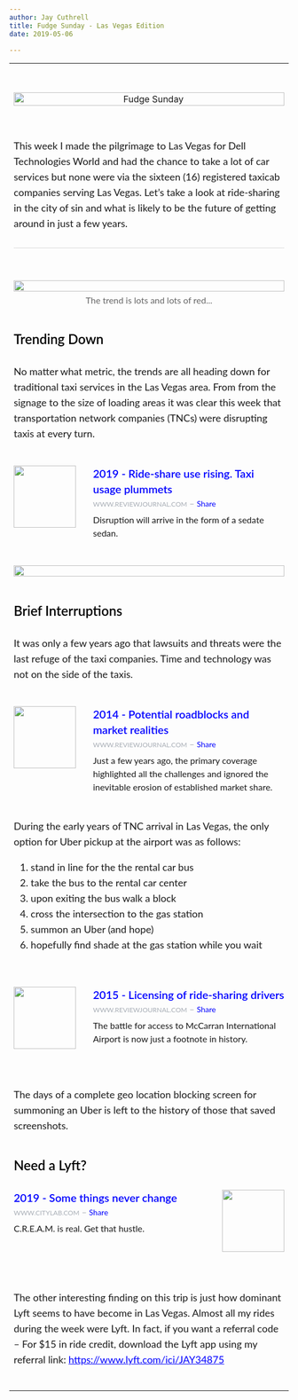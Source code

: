 ```yaml
---
author: Jay Cuthrell
title: Fudge Sunday - Las Vegas Edition
date: 2019-05-06

---
```



<table align='center' border='0' cellpadding='0' cellspacing='0'>
<tr>
<td align='center' style='padding-bottom: 28px;' valign='top'>&nbsp;</td>
</tr>
<tr>
<td align='center' style='padding-bottom: 56px;' valign='top'>
<a href="http://digests.fudgesunday.com/?utm_campaign=Issue&amp;utm_content=profileimage&amp;utm_medium=email&amp;utm_source=Fudge+Sunday"><img alt="Fudge Sunday" style="display: block; width: 100%; border: 0; outline: none;" width="600" src="https://s3.amazonaws.com/revue/profile_covers/images/000/000/668/cover/fudgesunday.png?1555458156" />
</a></td>
</tr>
<tr>
<td align='left' class='description' style='padding-bottom: 28px;' valign='top'>
<span style='font-family: "lato", "Helvetica Neue", Helvetica, Arial, sans-serif; font-size: 18px; line-height: 28px;display: block; margin: 0; margin-bottom: 0;'><div style="margin: 0;" class="revue-p">This week I made the pilgrimage to Las Vegas for Dell Technologies World and had the chance to take a lot of car services but none were via the sixteen (16) registered taxicab companies serving Las Vegas. Let’s take a look at ride-sharing in the city of sin and what is likely to be the future of getting around in just a few years.</div>
</span>
</td>
</tr>
<tr>
<td align='center' style='padding-bottom: 56px;' valign='top'>
<hr style='border: 0; background-color: #d8d8d8; margin: 0; margin-bottom: 0; height: 1px;'>
</td>
</tr>
<tr>
<td align='center' style='padding-bottom: 42px;' valign='top'>
<img src='https://s3.amazonaws.com/revue/items/images/004/552/717/mail/3c469b31d0487f58a362b22b7a363cd4.png?1557117248' style='display: block; width: 100%;'>
<div style='font-family: "lato", "Helvetica Neue", Helvetica, Arial, sans-serif; display: block; text-align: center; font-size: 16px; line-height: 24px; display: block; margin: 0; margin-bottom: 0; margin-top: 4px; color: #666;'>The trend is lots and lots of red...</div>
</td>
</tr>
<tr>
<td align='left' style='padding-bottom: 28px;' valign='top'>
<div class='item-header' style='font-family: "lato", "Helvetica Neue", Helvetica, Arial, sans-serif; display: block; font-weight: 600; font-size: 24px; line-height: 28px; margin: 0; margin-bottom: 0; color: #000;'>Trending Down</div>
</td>
</tr>
<tr>
<td align='left' style='padding-bottom: 42px;' valign='top'>
<div class='item-text' style='font-family: "lato", "Helvetica Neue", Helvetica, Arial, sans-serif; font-size: 18px; line-height: 28px;display: block; margin: 0; margin-bottom: 0;'><div style="margin: 0;" class="revue-p">No matter what metric, the trends are all heading down for traditional taxi services in the Las Vegas area. From from the signage to the size of loading areas it was clear this week that transportation network companies (TNCs) were disrupting taxis at every turn.</div>
</div>
</td>
</tr>
<tr>
<td align='left' style='padding-bottom: 42px;' valign='top'>
<a target="_blank" style="text-decoration: none;" href="https://www.reviewjournal.com/business/ride-share-use-keeps-rising-in-las-vegas-taxi-usage-plummets-1608660/?utm_campaign=Fudge%20Sunday&amp;utm_medium=email&amp;utm_source=Revue%20newsletter"><img width="112" height="112" style="padding-bottom: 24px;padding-right: 28px;" alt="" align="left" src="https://s3.amazonaws.com/revue/items/images/004/552/716/thumb/11865215_web1_ANTI_UBER_009.jpg?1557116887" />
</a><span class='item-link-title' style='font-family: "lato", "Helvetica Neue", Helvetica, Arial, sans-serif; display: block; font-weight: 600; font-size: 20px; line-height: 28px; margin: 0; margin-bottom: 0;'><a target="_blank" style="color: #00F; text-decoration: none;" href="https://www.reviewjournal.com/business/ride-share-use-keeps-rising-in-las-vegas-taxi-usage-plummets-1608660/?utm_campaign=Fudge%20Sunday&amp;utm_medium=email&amp;utm_source=Revue%20newsletter">2019 - Ride-share use rising. Taxi usage plummets</a></span>
<div class='domain' style='font-family: "lato", "Helvetica Neue", Helvetica, Arial, sans-serif; display: block; line-height: 24px; margin: 0; margin-bottom: 0; color: #A7ADB5; text-decoration: none !important;'>
<a target="_blank" style="color: #A7ADB5; text-decoration: none; text-transform: uppercase; font-size: 12px;" href="http://rev.vu/kd4nED?utm_campaign=Issue&amp;utm_content=domain&amp;utm_medium=email&amp;utm_source=Fudge+Sunday">www.reviewjournal.com</a>
&ndash;
<a target="_blank" style="color: #00F; font-size: 14px; text-decoration: none;" href="http://rev.vu/kd4nED?utm_campaign=Issue&amp;utm_content=share&amp;utm_medium=email&amp;utm_source=Fudge+Sunday">Share</a>
</div>
<div class='item-link-description' style='font-family: "lato", "Helvetica Neue", Helvetica, Arial, sans-serif; font-size: 16px; line-height: 24px; display: block; margin: 0; margin-bottom: 0; margin-top: 4px;'><div style="margin: 0;" class="revue-p">Disruption will arrive in the form of a sedate sedan.</div>
</div>

</td>
</tr>
<tr>
<td align='center' style='padding-bottom: 42px;' valign='top'>
<img src='https://s3.amazonaws.com/revue/items/images/004/552/724/mail/a0ee80fa65152072bf86ea6c4b6d10ee.png?1557117582' style='display: block; width: 100%;'>
<div style='font-family: "lato", "Helvetica Neue", Helvetica, Arial, sans-serif; display: block; text-align: center; font-size: 16px; line-height: 24px; display: block; margin: 0; margin-bottom: 0; margin-top: 4px; color: #666;'></div>
</td>
</tr>
<tr>
<td align='left' style='padding-bottom: 28px;' valign='top'>
<div class='item-header' style='font-family: "lato", "Helvetica Neue", Helvetica, Arial, sans-serif; display: block; font-weight: 600; font-size: 24px; line-height: 28px; margin: 0; margin-bottom: 0; color: #000;'>Brief Interruptions</div>
</td>
</tr>
<tr>
<td align='left' style='padding-bottom: 42px;' valign='top'>
<div class='item-text' style='font-family: "lato", "Helvetica Neue", Helvetica, Arial, sans-serif; font-size: 18px; line-height: 28px;display: block; margin: 0; margin-bottom: 0;'><div style="margin: 0;" class="revue-p">It was only a few years ago that lawsuits and threats were the last refuge of the taxi companies. Time and technology was not on the side of the taxis.</div>
</div>
</td>
</tr>
<tr>
<td align='left' style='padding-bottom: 42px;' valign='top'>
<a target="_blank" style="text-decoration: none;" href="https://www.reviewjournal.com/business/ridersharing-service-may-encounter-potential-roadblocks-ahead/?utm_campaign=Fudge%20Sunday&amp;utm_medium=email&amp;utm_source=Revue%20newsletter"><img width="112" height="112" style="padding-bottom: 24px;padding-right: 28px;" alt="" align="left" src="https://s3.amazonaws.com/revue/items/images/004/552/727/thumb/web1_uber-jan09-14_001-1-_0.jpg?1557118159" />
</a><span class='item-link-title' style='font-family: "lato", "Helvetica Neue", Helvetica, Arial, sans-serif; display: block; font-weight: 600; font-size: 20px; line-height: 28px; margin: 0; margin-bottom: 0;'><a target="_blank" style="color: #00F; text-decoration: none;" href="https://www.reviewjournal.com/business/ridersharing-service-may-encounter-potential-roadblocks-ahead/?utm_campaign=Fudge%20Sunday&amp;utm_medium=email&amp;utm_source=Revue%20newsletter">2014 - Potential roadblocks and market realities</a></span>
<div class='domain' style='font-family: "lato", "Helvetica Neue", Helvetica, Arial, sans-serif; display: block; line-height: 24px; margin: 0; margin-bottom: 0; color: #A7ADB5; text-decoration: none !important;'>
<a target="_blank" style="color: #A7ADB5; text-decoration: none; text-transform: uppercase; font-size: 12px;" href="http://rev.vu/564Oeq?utm_campaign=Issue&amp;utm_content=domain&amp;utm_medium=email&amp;utm_source=Fudge+Sunday">www.reviewjournal.com</a>
&ndash;
<a target="_blank" style="color: #00F; font-size: 14px; text-decoration: none;" href="http://rev.vu/564Oeq?utm_campaign=Issue&amp;utm_content=share&amp;utm_medium=email&amp;utm_source=Fudge+Sunday">Share</a>
</div>
<div class='item-link-description' style='font-family: "lato", "Helvetica Neue", Helvetica, Arial, sans-serif; font-size: 16px; line-height: 24px; display: block; margin: 0; margin-bottom: 0; margin-top: 4px;'><div style="margin: 0;" class="revue-p">Just a few years ago, the primary coverage highlighted all the challenges and ignored the inevitable erosion of established market share.</div>
</div>

</td>
</tr>
<tr>
<td align='left' style='padding-bottom: 42px;' valign='top'>
<div class='item-text' style='font-family: "lato", "Helvetica Neue", Helvetica, Arial, sans-serif; font-size: 18px; line-height: 28px;display: block; margin: 0; margin-bottom: 0;'><div style="margin: 0;" class="revue-p"></div><div style="margin: 0;" class="revue-p">During the early years of TNC arrival in Las Vegas,  the only option for Uber pickup at the airport was as follows:</div><ol>
<li style="Margin: 0;mso-special-format:bullet;">stand in line for the the rental car bus</li>
<li style="Margin: 0;mso-special-format:bullet;">take the bus to the rental car center</li>
<li style="Margin: 0;mso-special-format:bullet;">upon exiting the bus walk a block </li>
<li style="Margin: 0;mso-special-format:bullet;">cross the intersection to the gas station</li>
<li style="Margin: 0;mso-special-format:bullet;">summon an Uber (and hope)</li>
<li style="Margin: 0;mso-special-format:bullet;">hopefully find shade at the gas station while you wait</li>
</ol>
</div>
</td>
</tr>
<tr>
<td align='left' style='padding-bottom: 42px;' valign='top'>
<a target="_blank" style="text-decoration: none;" href="https://www.reviewjournal.com/local/local-las-vegas/uber-brings-pressure-over-clark-countys-licensing-of-ride-sharing-drivers/?utm_campaign=Fudge%20Sunday&amp;utm_medium=email&amp;utm_source=Revue%20newsletter"><img width="112" height="112" style="padding-bottom: 24px;padding-right: 28px;" alt="" align="left" src="https://s3.amazonaws.com/revue/items/images/004/552/726/thumb/lvuberweb_11.jpg?1557117916" />
</a><span class='item-link-title' style='font-family: "lato", "Helvetica Neue", Helvetica, Arial, sans-serif; display: block; font-weight: 600; font-size: 20px; line-height: 28px; margin: 0; margin-bottom: 0;'><a target="_blank" style="color: #00F; text-decoration: none;" href="https://www.reviewjournal.com/local/local-las-vegas/uber-brings-pressure-over-clark-countys-licensing-of-ride-sharing-drivers/?utm_campaign=Fudge%20Sunday&amp;utm_medium=email&amp;utm_source=Revue%20newsletter">2015 - Licensing of ride-sharing drivers</a></span>
<div class='domain' style='font-family: "lato", "Helvetica Neue", Helvetica, Arial, sans-serif; display: block; line-height: 24px; margin: 0; margin-bottom: 0; color: #A7ADB5; text-decoration: none !important;'>
<a target="_blank" style="color: #A7ADB5; text-decoration: none; text-transform: uppercase; font-size: 12px;" href="http://rev.vu/WR9Qm1?utm_campaign=Issue&amp;utm_content=domain&amp;utm_medium=email&amp;utm_source=Fudge+Sunday">www.reviewjournal.com</a>
&ndash;
<a target="_blank" style="color: #00F; font-size: 14px; text-decoration: none;" href="http://rev.vu/WR9Qm1?utm_campaign=Issue&amp;utm_content=share&amp;utm_medium=email&amp;utm_source=Fudge+Sunday">Share</a>
</div>
<div class='item-link-description' style='font-family: "lato", "Helvetica Neue", Helvetica, Arial, sans-serif; font-size: 16px; line-height: 24px; display: block; margin: 0; margin-bottom: 0; margin-top: 4px;'><div style="margin: 0;" class="revue-p">The battle for access to McCarran International Airport is now just a footnote in history.</div>
</div>

</td>
</tr>
<tr>
<td align='left' style='padding-bottom: 42px;' valign='top'>
<div class='item-text' style='font-family: "lato", "Helvetica Neue", Helvetica, Arial, sans-serif; font-size: 18px; line-height: 28px;display: block; margin: 0; margin-bottom: 0;'><div style="margin: 0;" class="revue-p">The days of a complete geo location blocking screen for summoning an Uber is left to the history of those that saved screenshots.</div>
</div>
</td>
</tr>
<tr>
<td align='left' style='padding-bottom: 28px;' valign='top'>
<div class='item-header' style='font-family: "lato", "Helvetica Neue", Helvetica, Arial, sans-serif; display: block; font-weight: 600; font-size: 24px; line-height: 28px; margin: 0; margin-bottom: 0; color: #000;'>Need a Lyft?</div>
</td>
</tr>
<tr>
<td align='left' style='padding-bottom: 42px;' valign='top'>
<a target="_blank" style="text-decoration: none;" href="https://www.citylab.com/life/2019/01/how-taxi-kickbacks-work-las-vegas-uber-lyft/580348/?utm_campaign=Fudge%20Sunday&amp;utm_medium=email&amp;utm_source=Revue%20newsletter"><img width="112" height="112" style="padding-bottom: 24px;padding-left: 28px;" alt="" align="right" src="https://s3.amazonaws.com/revue/items/images/004/552/761/thumb/facebook.jpg?1557118973" />
</a><span class='item-link-title' style='font-family: "lato", "Helvetica Neue", Helvetica, Arial, sans-serif; display: block; font-weight: 600; font-size: 20px; line-height: 28px; margin: 0; margin-bottom: 0;'><a target="_blank" style="color: #00F; text-decoration: none;" href="https://www.citylab.com/life/2019/01/how-taxi-kickbacks-work-las-vegas-uber-lyft/580348/?utm_campaign=Fudge%20Sunday&amp;utm_medium=email&amp;utm_source=Revue%20newsletter">2019 - Some things never change</a></span>
<div class='domain' style='font-family: "lato", "Helvetica Neue", Helvetica, Arial, sans-serif; display: block; line-height: 24px; margin: 0; margin-bottom: 0; color: #A7ADB5; text-decoration: none !important;'>
<a target="_blank" style="color: #A7ADB5; text-decoration: none; text-transform: uppercase; font-size: 12px;" href="http://rev.vu/naME7Z?utm_campaign=Issue&amp;utm_content=domain&amp;utm_medium=email&amp;utm_source=Fudge+Sunday">www.citylab.com</a>
&ndash;
<a target="_blank" style="color: #00F; font-size: 14px; text-decoration: none;" href="http://rev.vu/naME7Z?utm_campaign=Issue&amp;utm_content=share&amp;utm_medium=email&amp;utm_source=Fudge+Sunday">Share</a>
</div>
<div class='item-link-description' style='font-family: "lato", "Helvetica Neue", Helvetica, Arial, sans-serif; font-size: 16px; line-height: 24px; display: block; margin: 0; margin-bottom: 0; margin-top: 4px;'><div style="margin: 0;" class="revue-p">C.R.E.A.M. is real. Get that hustle.</div>
</div>

</td>
</tr>
<tr>
<td align='left' style='padding-bottom: 42px;' valign='top'>
<div class='item-text' style='font-family: "lato", "Helvetica Neue", Helvetica, Arial, sans-serif; font-size: 18px; line-height: 28px;display: block; margin: 0; margin-bottom: 0;'><div style="margin: 0;" class="revue-p">The other interesting finding on this trip is just how dominant Lyft seems to have become in Las Vegas. Almost all my rides during the week were Lyft. In fact, if you want a referral code – For $15 in ride credit, download the Lyft app using my referral link: <a href="https://www.lyft.com/ici/JAY34875?utm_campaign=Fudge%20Sunday&amp;utm_medium=email&amp;utm_source=Revue%20newsletter" target="_blank" style="color: #00F;text-decoration:underline;">https://www.lyft.com/ici/JAY34875</a>
</div>
</div>
</td>
</tr>
</table>
